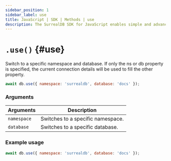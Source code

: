 ```yaml
---
sidebar_position: 1
sidebar_label: use
title: JavaScript | SDK | Methods | use
description: The SurrealDB SDK for JavaScript enables simple and advanced querying of a remote or embedded database.
---
```



# `.use()` {#use}

Switch to a specific namespace and database. If only the ns or db property is specified, the current connection details will be used to fill the other property.

```javascript title="Method Syntax"
await db.use({ namespace: 'surrealdb', database: 'docs' });
```

### Arguments
<table>
    <thead>
        <tr>
            <th colspan="2" scope="col">Arguments</th>
            <th colspan="2" scope="col">Description</th>
        </tr>
    </thead>
    <tbody>
        <tr>
            <td colspan="2" scope="row" data-label="Arguments">
                <code>namespace</code>
                <Label label="initially required" />
            </td>
            <td colspan="2" scope="row" data-label="Description">
                Switches to a specific namespace.
            </td>
        </tr>
        <tr>
            <td colspan="2" scope="row" data-label="Arguments">
                <code>database</code>
                <Label label="initially required" />
            </td>
            <td colspan="2" scope="row" data-label="Description">
                Switches to a specific database.
            </td>
        </tr>
    </tbody>
</table>

### Example usage
```javascript
await db.use({ namespace: 'surrealdb', database: 'docs' });
```
